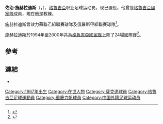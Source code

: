 {{Football player infobox
| playername = 施赫拉迪斯
| image = 
| fullname = Giorgi Chikhradze
| dateofbirth = {{birth date and age|df=yes|1967|10|1}}
| cityofbirth = [[加格拉|加格拉]]
| countryofbirth = [[格魯吉亞|格魯吉亞]], 前[[蘇聯|蘇聯]] 
| currentclub = {{tsl|en|FC Ameri Tbilisi||阿瑪尼}}
| position = 領隊 (後衛)
| years = 1983-1984<br/>1984-1986<br/>1986-1989<br/>1990-1992<br/>1993<br/>1993-1995<br/>1995-1997<br/>1997-1998<br/>1998<br/>1999-2000<br/>2000-2002<br/>2003-2004
| clubs = {{tsl|en|FC Dinamo Gagra||加格拉戴拿模}}<br/>[[第比利斯迪纳摩足球俱乐部|第比利斯戴拿模]]<br/>{{tsl|en|FC Dinamo Sokhumi||蘇呼米戴拿模}}<br/>{{tsl|en|FC Tskhumi Sokhumi||茨呼米}}<br/>{{tsl|en|Spartak Anapa||阿納帕斯巴達}}<br/>{{tsl|en|Temp Shepetivka||佩托夫卡}}<br/>[[薩克達|薩克達]]<br/>[[第比利斯迪纳摩足球俱乐部|第比利斯戴拿模]]<br/>[[前衛寰島|前衛寰島]]<br/>[[第比利斯火车头足球俱乐部|第比利斯火車頭]]<br/>[[貝特謝安夏普爾足球會|夏普爾]]<br/>{{tsl|en|FC Ameri Tbilisi||阿瑪尼}}
| caps(goals) = - (-)<br/>0 (0)<br/>93 (3)<br/>93 (1)<br/>8 (0)<br/>56 (2)<br/>37 (1)<br/>12 (0)<br/>10 (0)<br/>34 (1)<br/>67 (0)<br/>16 (0)
| nationalyears = 1994-2000
| nationalteam = [[格魯吉亞國家足球隊|格魯吉亞]]
| nationalcaps(goals) = 24 (0)
| manageryears = 
| managerclubs =
| pcupdate = 1 April 2007
| ntupdate = 1 April 2007
}}
'''佐治·施赫拉迪斯'''（{{lang-en|Giorgi Chikhradze}}，{{bd|1967年|10月1日|}}），[[格魯吉亞|格魯吉亞]]职业足球运动员，现已退役，他曾是[[格魯吉亞國家足球隊|格魯吉亞國家隊]]成員，現在他是{{tsl|en|FC Ameri Tbilisi||阿瑪尼}}教練。

施赫拉迪斯曾效力蘇聯乙組聯賽球隊{{tsl|en|FC Dinamo Sokhumi||蘇呼米戴拿模}}及俄羅斯甲組聯賽球隊{{tsl|en|Spartak Anapa||阿納帕斯巴達}}<ref>{{cite web|publisher=KLISF|title=Chihradze Georgiy Aleksandrovich|url=http://www.klisf.info/numeric/index.app?cmd=ln&lang=en&id=422397835921641|accessdate=2009-06-24|deadurl=yes|archiveurl=https://web.archive.org/web/20110606232357/http://www.klisf.info/numeric/index.app?cmd=ln&lang=en&id=422397835921641|archivedate=2011-06-06|df=}}</ref>。

施赫拉迪斯於1994年至2000年共為[[格魯吉亞國家足球隊|格魯吉亞國家隊]]上陣了24場國際賽<ref>{{cite web|publisher=[[RSSSF|RSSSF]]|author=Mamrud, Roberto|title=Georgia - Record International Players|url=http://rsssf.com/miscellaneous/geor-recintlp.html|accessdate=2009-06-24|archive-date=2010-02-05|archive-url=https://web.archive.org/web/20100205130721/http://rsssf.com/miscellaneous/geor-recintlp.html|dead-url=no}}</ref>。

==參考==
{{reflist}}

==連結==
*{{nfteams|14876}}

{{DEFAULTSORT:Chikhradze, Giorgi}}
[[Category:1967年出生|Category:1967年出生]]
[[Category:在世人物|Category:在世人物]]
[[Category:薩克達球員|Category:薩克達球員]]
[[Category:格魯吉亞足球運動員|Category:格魯吉亞足球運動員]]
[[Category:重慶力帆球員|Category:重慶力帆球員]]
[[Category:中国外籍足球运动员|Category:中国外籍足球运动员]]